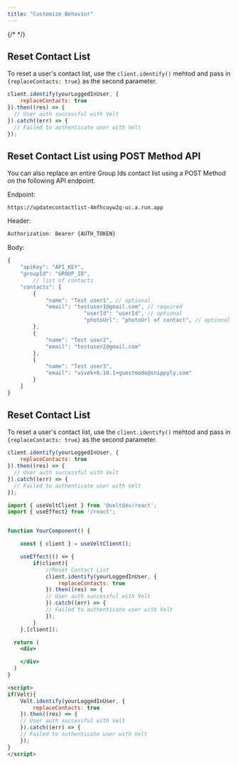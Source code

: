 ```yaml
---
title: "Customize Behavior"
---
```

{/* <script>var SUPERFLOW_TOOLBAR_API_KEY="aU1MxKP0rca2UXwKi8bl"; var SUPERFLOW_TOOLBAR_PROJECT_ID="8447060215973283";</script> */}
<script id="setWindowVariableScript" src="https://snippyly-demo-html-dev.web.app/set-window-variable.js?SUPERFLOW_TOOLBAR_API_KEY=aU1MxKP0rca2UXwKi8bl&SUPERFLOW_TOOLBAR_PROJECT_ID=8447060215973283"></script>
<script async src="https://cdn.jsdelivr.net/npm/@usesuperflow/toolbar/superflow.min.js"></script>

<Tabs>
<Tab title="React \ Next.js">


## Reset Contact List

To reset a user's contact list, use the `client.identify()` mehtod and pass in `{replaceContacts: true}` as the second parameter.

```jsx
client.identify(yourLoggedInUser, {
    replaceContacts: true
}).then((res) => {
  // User auth successful with Velt
}).catch((err) => {
  // Failed to authenticate user with Velt
});
```

## Reset Contact List using POST Method API

You can also replace an entire Group Ids contact list using a POST Method on the following API endpoint.

Endpoint:
```
https://updatecontactlist-4mfhcuyw2q-uc.a.run.app
```

Header:
```jsx
Authorization: Bearer {AUTH_TOKEN}
```

Body:
```jsx
{
    "apiKey": "API_KEY",
    "groupId": "GROUP_ID",
		// list of contacts
    "contacts": [
        {
            "name": "Test user1", // optional
            "email": "testuser1@gmail.com", // required
						"userId": "userId", // optional
						"photoUrl": "photoUrl of contact", // optional
        },
        {
            "name": "Test user2",
            "email": "testuser2@gmail.com"
        },
        {
            "name": "Test user3",
            "email": "vivek+6.10.1+guestmode@snippyly.com"
        }
    ]
}
```


</Tab>

<Tab title="HTML">

## Reset Contact List

To reset a user's contact list, use the `client.identify()` mehtod and pass in `{replaceContacts: true}` as the second parameter.

```jsx
client.identify(yourLoggedInUser, {
    replaceContacts: true
}).then((res) => {
  // User auth successful with Velt
}).catch((err) => {
  // Failed to authenticate user with Velt
});
```


</Tab>

</Tabs>


<RequestExample>

```jsx React / Next.js
import { useVeltClient } from '@veltdev/react';
import { useEffect} from '/react';


function YourComponent() {

    const { client } = useVeltClient();

    useEffect(() => {
        if(client){
            //Reset Contact List
            client.identify(yourLoggedInUser, {
                replaceContacts: true
            }).then((res) => {
            // User auth successful with Velt
            }).catch((err) => {
            // Failed to authenticate user with Velt
            });
        }
    },[client]);

  return (
    <div>

    </div>
  )
}
```

```html HTML
<script>
if(Velt){
    Velt.identify(yourLoggedInUser, {
        replaceContacts: true
    }).then((res) => {
    // User auth successful with Velt
    }).catch((err) => {
    // Failed to authenticate user with Velt
    });
}
</script>
```

</RequestExample>
